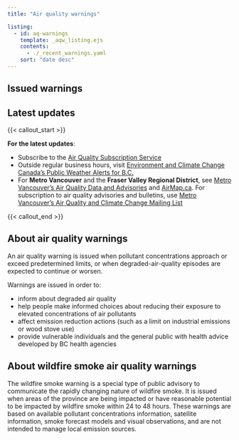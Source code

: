 ```yaml
---
title: "Air quality warnings"

listing:
  - id: aq-warnings
    template: _aqw_listing.ejs
    contents:
      - ./_recent_warnings.yaml
    sort: "date desc"
---
```


## Issued warnings

::: {#aq-warnings}
:::

## Latest updates

{{< callout_start >}}

**For the latest updates**:

- Subscribe to the [Air Quality Subscription Service](https://www2.gov.bc.ca/gov/content/environment/air-land-water/air/air-quality/air-advisories/air-quality-subscription-service)
- Outside regular business hours, visit [Environment and Climate Change Canada’s Public Weather Alerts for B.C.](https://weather.gc.ca/?province=bc&zoom=5&alertTableFilterProv=BC)
- For **Metro Vancouver** and the **Fraser Valley Regional District**, see [Metro Vancouver’s Air Quality Data and Advisories](https://metrovancouver.org/services/air-quality-climate-action/air-quality-data-and-advisories) and [AirMap.ca](https://gis.metrovancouver.org/maps/Air). For subscription to air quality advisories and bulletins, use [Metro Vancouver’s Air Quality and Climate Change Mailing List](https://metrovancouver.org/services/air-quality-climate-action/mailing-list)

{{< callout_end >}}


## About air quality warnings

An air quality warning is issued when pollutant concentrations approach or exceed predetermined limits, or when degraded-air-quality episodes are expected to continue or worsen.

Warnings are issued in order to:

- inform about degraded air quality
- help people make informed choices about reducing their exposure to elevated concentrations of air pollutants
- affect emission reduction actions (such as a limit on industrial emissions or wood stove use)
- provide vulnerable individuals and the general public with health advice developed by BC health agencies


## About wildfire smoke air quality warnings

The wildfire smoke warning is a special type of public advisory to communicate the rapidly changing nature of wildfire smoke. It is issued when areas of the province are being impacted or have reasonable potential to be impacted by wildfire smoke within 24 to 48 hours. These warnings are based on available pollutant concentrations information, satellite information, smoke forecast models and visual observations, and are not intended to manage local emission sources.
